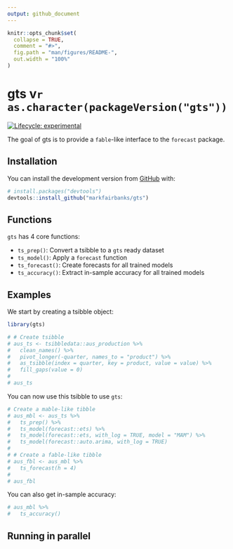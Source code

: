 ```yaml
---
output: github_document
---
```


<!-- README.md is generated from README.Rmd. Please edit that file -->

```r
knitr::opts_chunk$set(
  collapse = TRUE,
  comment = "#>",
  fig.path = "man/figures/README-",
  out.width = "100%"
)
```

# gts v`r as.character(packageVersion("gts"))`

<!-- badges: start -->
[![Lifecycle: experimental](https://img.shields.io/badge/lifecycle-experimental-orange.svg)](https://www.tidyverse.org/lifecycle/#experimental)
<!-- badges: end -->

The goal of gts is to provide a `fable`-like interface to the `forecast` package.

## Installation

You can install the development version from [GitHub](https://github.com/) with:

``` r
# install.packages("devtools")
devtools::install_github("markfairbanks/gts")
```
## Functions

`gts` has 4 core functions:

* `ts_prep()`: Convert a tsibble to a `gts` ready dataset
* `ts_model()`: Apply a `forecast` function
* `ts_forecast()`: Create forecasts for all trained models
* `ts_accuracy()`: Extract in-sample accuracy for all trained models

## Examples

We start by creating a tsibble object:

```r
library(gts)

# # Create tsibble
# aus_ts <- tsibbledata::aus_production %>%
#   clean_names() %>%
#   pivot_longer(-quarter, names_to = "product") %>%
#   as_tsibble(index = quarter, key = product, value = value) %>%
#   fill_gaps(value = 0)
# 
# aus_ts
```

You can now use this tsibble to use `gts`:

```r
# Create a mable-like tibble
# aus_mbl <- aus_ts %>%
#   ts_prep() %>%
#   ts_model(forecast::ets) %>%
#   ts_model(forecast::ets, with_log = TRUE, model = "MAM") %>%
#   ts_model(forecast::auto.arima, with_log = TRUE)
# 
# # Create a fable-like tibble
# aus_fbl <- aus_mbl %>%
#   ts_forecast(h = 4)
# 
# aus_fbl
```

You can also get in-sample accuracy:
```r
# aus_mbl %>%
#   ts_accuracy()
```


## Running in parallel

<!-- ```{r warning=FALSE} -->
<!-- pacman::p_load(furrr) -->

<!-- model_fn <- function(.ts) { -->
<!--   .ts %>% -->
<!--     ts_model(forecast::ets) %>% -->
<!--     ts_model(forecast::auto.arima) -->
<!-- } -->

<!-- plan(multiprocess) -->

<!-- tictoc::tic() -->

<!-- parallel_mbl <- aus_ts %>% -->
<!--   ts_prep() %>% -->
<!--   split(1:nrow(.) %% 6) %>% -->
<!--   future_map_dfr(model_fn) -->

<!-- inv_gc() -->

<!-- parallel_fbl <- parallel_mbl %>% -->
<!--   split(1:nrow(.) %% 6) %>% -->
<!--   future_map_dfr(ts_forecast) -->

<!-- tictoc::toc() -->

<!-- future:::ClusterRegistry("stop") -->
<!-- ``` -->

